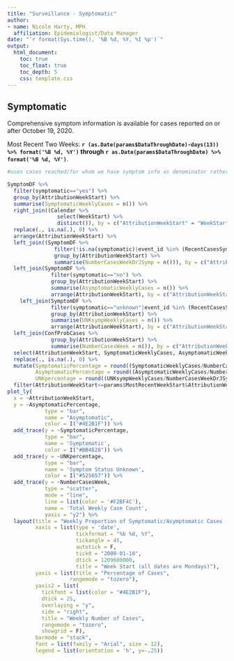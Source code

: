 ```yaml
---
title: "Surveillance - Symptomatic"
author:
- name: Nicole Harty, MPH
  affiliation: Epidemiologist/Data Manager
date: "`r format(Sys.time(), '%B %d, %Y, %I %p')`"
output: 
  html_document:
    toc: true
    toc_float: true
    toc_depth: 5
    css: template.css
---
```


## Symptomatic  
Comprehensive symptom information is available for cases reported on or after October 19, 2020. 

Most Recent Two Weeks: **`r (as.Date(params$DataThroughDate)-days(13)) %>% format('%B %d, %Y')` through `r as.Date(params$DataThroughDate) %>% format('%B %d, %Y')`**.  

```r
#uses cases reached/for whom we have symptom info as denominator rather than the total number of cases

SymptomDF %>%
  filter(symptomatic=="yes") %>%
  group_by(AttributionWeekStart) %>%
  summarise(SymptomaticWeeklyCases = n()) %>%
  right_join((Calendar %>%
                select(WeekStart) %>%
                distinct()), by = c("AttributionWeekStart" = "WeekStart")) %>%
  replace(., is.na(.), 0) %>%
  arrange(AttributionWeekStart) %>%
  left_join((SymptomDF %>%
               filter(!is.na(symptomatic)|event_id %in% (RecentCasesSymptUNK$event_id)) %>%
               group_by(AttributionWeekStart) %>%
               summarise(NumberCasesWeekDrJSymp = n())), by = c("AttributionWeekStart")) %>%
  left_join(SymptomDF %>%
              filter(symptomatic=="no") %>%
              group_by(AttributionWeekStart) %>%
              summarise(AsymptomaticWeeklyCases = n()) %>%
              arrange(AttributionWeekStart), by = c("AttributionWeekStart")) %>%
    left_join(SymptomDF %>%
              filter(symptomatic=="unknown"|event_id %in% (RecentCasesSymptUNK$event_id)) %>%
              group_by(AttributionWeekStart) %>%
              summarise(UNKsympWeeklyCases = n()) %>%
              arrange(AttributionWeekStart), by = c("AttributionWeekStart")) %>%
  left_join(ConfProbCases %>%
              group_by(AttributionWeekStart) %>%
              summarise(NumberCasesWeek = n()), by = c("AttributionWeekStart")) %>%
  select(AttributionWeekStart, SymptomaticWeeklyCases, AsymptomaticWeeklyCases, UNKsympWeeklyCases, NumberCasesWeekDrJSymp, NumberCasesWeek) %>%
  replace(., is.na(.), 0) %>%
  mutate(SymptomaticPercentage = round((SymptomaticWeeklyCases/NumberCasesWeekDrJSymp)*100,2),
         AsymptomaticPercentage = round((AsymptomaticWeeklyCases/NumberCasesWeekDrJSymp)*100,2),
         UNKpercentage = round((UNKsympWeeklyCases/NumberCasesWeekDrJSymp)*100,2)) %>%
  filter(AttributionWeekStart<=params$MostRecentWeekStart&AttributionWeekStart>="2020-10-19") %>%
plot_ly(
  x = ~AttributionWeekStart,
  y = ~AsymptomaticPercentage,
            type = "bar",
            name = "Asymptomatic",
            color = I("#4E2B1F")) %>%
  add_trace(y = ~SymptomaticPercentage,
            type = "bar",
            name = 'Symptomatic',
            color = I("#BB4628")) %>%
  add_trace(y = ~UNKpercentage,
            type = "bar",
            name = 'Symptom Status Unknown',
            color = I("#525657")) %>%
  add_trace(y = ~NumberCasesWeek,
            type = "scatter",
            mode = "line",
            line = list(color = '#F2BF4C'),
            name = 'Total Weekly Case Count',
            yaxis = "y2") %>%
  layout(title = "Weekly Proportion of Symptomatic/Asymptomatic Cases (bars) <br>with Total Weekly Cases (line)",
         xaxis = list(type = 'date',
                      tickformat = "%b %d, %Y",
                      tickangle = 45,
                      autotick = F,
                      tick0 = "2000-01-10",
                      dtick = 1209600000,
                      title = "Week Start (all dates are Mondays)"),
         yaxis = list(title = "Percentage of Cases",
                    rangemode = "tozero"),
         yaxis2 = list(
           tickfont = list(color = "#4E2B1F"),
           dtick = 25,
           overlaying = "y",
           side = "right",
           title = "Weekly Number of Cases",
           rangemode = "tozero",
           showgrid = F),
         barmode = "stack",
         font = list(family = "Arial", size = 12),
         legend = list(orientation = 'h', y=-.25))
```


